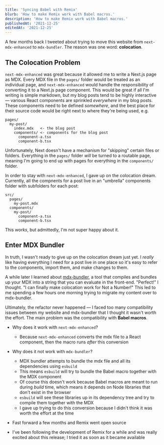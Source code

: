 ```yaml
---
title: 'Syncing Babel with Remix'
blurb: 'How to make Remix work with Babel macros.'
description: 'How to make Remix work with Babel macros.'
publishedAt: '2021-12-25'
editedAt: '2021-12-25'
---
```


A few months back I tweeted about trying to move this website from `next-mdx-enhanced` to `mdx-bundler`. The reason was one word: **colocation**.

## The Colocation Problem

`next-mdx-enhanced` was great because it allowed me to write a Next.js page as MDX. Every MDX file in the `pages/` folder would be treated as an individual page, and `next-mdx-enhanced` would handle the responsibility of converting it to a Next.js page component. This would be great if all I'm writing is simple markdown, but my blog posts tend to be highly interactive — various React components are sprinkled _everywhere_ in my blog posts. These components need to be defined _somewhere_, and the best place for their source code would be right next to where they're being used, e.g.

```
pages/
  my-post/
    index.mdx   <- the blog post
    components/ <- components for the blog post
      component-a.tsx
      component-b.tsx
```

Unfortunately, Next doesn't have a mechanism for "skipping" certain files or folders. Everything in the `pages/` folder _will_ be turned to a routable page, meaning I'm going to end up with pages for everything in the `components/` folder.

In order to stay with `next-mdx-enhanced`, I gave up on the colocation dream. Currently, all the compnents for a post live in an "umbrella" components folder with subfolders for each post:

```
src/
  pages/
    my-post.mdx
  components/
    my-post/
      component-a.tsx
      component-b.tsx
```

This _works_, but admittedly, I'm not super happy about it.

## Enter MDX Bundler

In truth, I wasn't ready to give up on the colocation dream just yet. I _really_ like having everything I need for a post live in one place so it's easy to refer to the components, import them, and make changes to them.

A while later I learned about [mdx-bundler](), a tool that compiles and bundles up your MDX into a string that you can evaluate in the front-end. "Perfect!" I thought. "I can finally make colocation work for Not a Number!" This led to me spending a few hours one morning trying to migrate my content over to mdx-bundler.

Ultimately, the refactor never happened — I faced too many compatibility issues between my website and mdx-bundler that I thought it wasn't worth the effort. The main problem was the compatibility with **Babel macros**.

- Why does it work with `next-mdx-enhanced`?
  - Because `next-mdx-enhanced` converts the mdx file to a React component, then the macro runs _after_ this conversion
- Why does it not work with `mdx-bundler`?

  - MDX bundler attempts to bundle the mdx file and all its dependencies using `esbuild`
  - This means `esbuild` will try to bundle the Babel macro together with the MDX component
  - Of course this doesn't work because Babel macros are meant to run during _build_ time, which means it depends on Node libraries that don't exist in the browser
  - `esbuild` will see these libraries up in its dependency tree and try to compile them together with the MDX
  - I gave up trying to do this conversion because I didn't think it was worth the effort at the time

- Fast forward a few months and Remix went open source
- I've been following the development of Remix for a while and was really excited about this release; I tried it as soon as it became available

